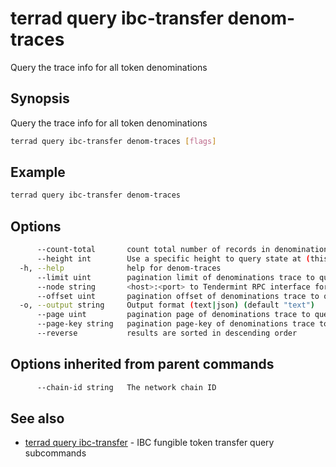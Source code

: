 # terrad query ibc-transfer denom-traces

Query the trace info for all token denominations

## Synopsis

Query the trace info for all token denominations

```sh Terrad
terrad query ibc-transfer denom-traces [flags]
```

## Example
```sh Terrad
terrad query ibc-transfer denom-traces
```

## Options

```sh Terrad
      --count-total       count total number of records in denominations trace to query for
      --height int        Use a specific height to query state at (this can error if the node is pruning state)
  -h, --help              help for denom-traces
      --limit uint        pagination limit of denominations trace to query for (default 100)
      --node string       <host>:<port> to Tendermint RPC interface for this chain (default "tcp://localhost:26657")
      --offset uint       pagination offset of denominations trace to query for
  -o, --output string     Output format (text|json) (default "text")
      --page uint         pagination page of denominations trace to query for. This sets offset to a multiple of limit (default 1)
      --page-key string   pagination page-key of denominations trace to query for
      --reverse           results are sorted in descending order
```

## Options inherited from parent commands

```sh Terrad
      --chain-id string   The network chain ID
```

## See also

* [terrad query ibc-transfer](terrad_query_ibc-transfer.mdx)	 - IBC fungible token transfer query subcommands


